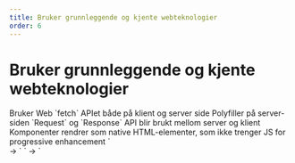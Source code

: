 ---
title: Bruker grunnleggende og kjente webteknologier
order: 6
---


# Bruker grunnleggende og kjente webteknologier

<UnorderedList>
    <ListItem>Bruker Web `fetch` APIet både på klient og server side</ListItem>
    <UnorderedList>
        <ListItem>Polyfiller på server-siden</ListItem>
    </UnorderedList>
    <ListItem>`Request` og `Response` API blir brukt mellom server og klient</ListItem>
    <ListItem>Komponenter rendrer som native HTML-elementer, som ikke trenger JS for progressive enhancement</ListItem>
    <UnorderedList>
        <ListItem>`<Form> → <form>`</ListItem>
        <ListItem>`<Link> → <a>`</ListItem>
    </UnorderedList>
</UnorderedList>
